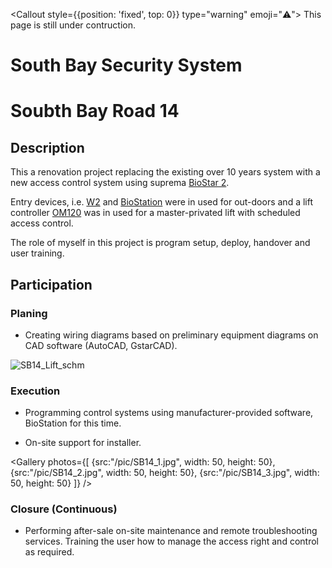

<Callout style={{position: 'fixed', top: 0}} type="warning" emoji="⚠️">
  This page is still under contruction.
</Callout>

# South Bay Security System

# Soubth Bay Road 14

## Description

This a renovation project replacing the existing over 10 years system with a new access control system using suprema [BioStar 2](https://www.supremainc.com/en/platform/hybrid-security-platform-biostar-2.asp).

Entry devices, i.e. [W2](https://www.supremainc.com/en/hardware/compact-outdoor-fingerprint-device-bioentry-w2.asp) and [BioStation](https://www.supremainc.com/en/hardware/outdoor-fingerprint-terminal-biostation-2.asp) were in used for out-doors and a lift controller [OM120](https://www.supremainc.com/en/hardware/pd_om-120.asp) was in used for a master-privated lift with scheduled access control.

The role of myself in this project is program setup, deploy, handover and user training.

## Participation

<Steps>

### Planing
 
- Creating wiring diagrams based on preliminary equipment diagrams on CAD software (AutoCAD, GstarCAD).

![SB14_Lift_schm](/pic/SB14_Lift_schm.png)

### Execution

- Programming control systems using manufacturer-provided software, BioStation for this time.

- On-site support for installer.

<Gallery photos={[
    {src:"/pic/SB14_1.jpg", width: 50, height: 50},
    {src:"/pic/SB14_2.jpg", width: 50, height: 50},
    {src:"/pic/SB14_3.jpg", width: 50, height: 50}
    ]}
/>

### Closure (Continuous)

- Performing after-sale on-site maintenance and remote troubleshooting services. Training the user how to manage the access right and control as required.  

</Steps>